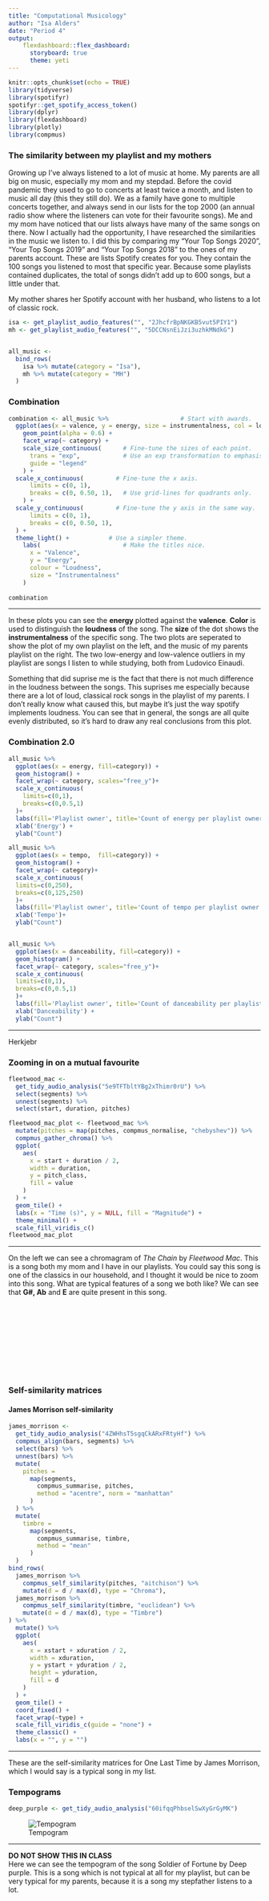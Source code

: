 ```yaml
---
title: "Computational Musicology"
author: "Isa Alders"
date: "Period 4"
output: 
    flexdashboard::flex_dashboard:
      storyboard: true
      theme: yeti
---
```


```r
knitr::opts_chunk$set(echo = TRUE)
library(tidyverse)
library(spotifyr)
spotifyr::get_spotify_access_token()
library(dplyr)
library(flexdashboard)
library(plotly)
library(compmus)
```

### The similarity between my playlist and my mothers 

Growing up I've always listened to a lot of music at home. My parents are all big on music, especially my mom and my stepdad. Before the covid pandemic they used to go to concerts at least twice a month, and listen to music all day (this they still do). We as a family have gone to multiple concerts together, and always send in our lists for the top 2000 (an annual radio show where the listeners can vote for their favourite songs). Me and my mom have noticed that our lists always have many of the same songs on there. Now I actually had the opportunity, I have researched the similarities in the music we listen to. I did this by comparing my "Your Top Songs 2020", "Your Top Songs 2019" and "Your Top Songs 2018" to the ones of my parents account. These are lists Spotify creates for you. They contain the 100 songs you listened to most that specific year. Because some playlists contained duplicates, the total of songs didn't add up to 600 songs, but a little under that. 

My mother shares her Spotify account with her husband, who listens to a lot of classic rock.


```r
isa <- get_playlist_audio_features("", "2JhcfrBpNKGKB5vut5PIY1")
mh <- get_playlist_audio_features("", "5DCCNsnEiJzi3uzhkMNdkG")


all_music <-
  bind_rows(
    isa %>% mutate(category = "Isa"),
    mh %>% mutate(category = "MH")
  )

```


### Combination {data-commentary-width=305}

```r
combination <- all_music %>%                    # Start with awards.
  ggplot(aes(x = valence, y = energy, size = instrumentalness, col = loudness)) +
    geom_point(alpha = 0.6) +
    facet_wrap(~ category) +
    scale_size_continuous(      # Fine-tune the sizes of each point.
      trans = "exp",            # Use an exp transformation to emphasise loud.
      guide = "legend"
    ) +
  scale_x_continuous(         # Fine-tune the x axis.
      limits = c(0, 1),
      breaks = c(0, 0.50, 1),   # Use grid-lines for quadrants only.
    ) +
  scale_y_continuous(         # Fine-tune the y axis in the same way.
      limits = c(0, 1),
      breaks = c(0, 0.50, 1),
  ) +
  theme_light() +           # Use a simpler theme.
    labs(                       # Make the titles nice.
      x = "Valence",
      y = "Energy",
      colour = "Loudness",
      size = "Instrumentalness"
    ) 
    
combination


```

*** 

In these plots you can see the **energy** plotted against the **valence**. **Color** is used to distinguish the **loudness** of the song. The **size** of the dot shows the **instrumentalness** of the specific song. The two plots are seperated to show the plot of my own playlist on the left, and the music of my parents playlist on the right. The two low-energy and low-valence outliers in my playlist are songs I listen to while studying, both from Ludovico Einaudi. 

Something that did suprise me is the fact that there is not much difference in the loudness between the songs. This suprises me especially because there are a lot of loud, classical rock songs in the playlist of my parents. I don't really know what caused this, but maybe it's just the way spotify implements loudness. You can see that in general, the songs are all quite evenly distributed, so it's hard to draw any real conclusions from this plot.

### Combination 2.0

```r

all_music %>%
  ggplot(aes(x = energy, fill=category)) +
  geom_histogram() +
  facet_wrap(~ category, scales="free_y")+
  scale_x_continuous(
    limits=c(0,1),
    breaks=c(0,0.5,1)
  )+
  labs(fill='Playlist owner', title='Count of energy per playlist owner') +
  xlab('Energy') +
  ylab("Count")

all_music %>%
  ggplot(aes(x = tempo,  fill=category)) +
  geom_histogram() +
  facet_wrap(~ category)+
  scale_x_continuous(
  limits=c(0,250),
  breaks=c(0,125,250)
  )+
  labs(fill='Playlist owner', title='Count of tempo per playlist owner') +
  xlab('Tempo')+
  ylab("Count")


all_music %>%
  ggplot(aes(x = danceability, fill=category)) +
  geom_histogram() +
  facet_wrap(~ category, scales="free_y")+
  scale_x_continuous(
  limits=c(0,1),
  breaks=c(0,0.5,1)
  )+
  labs(fill='Playlist owner', title='Count of danceability per playlist owner') +
  xlab('Danceability') +
  ylab("Count")
```

*** 

Herkjebr

### Zooming in on a mutual favourite 

```r
fleetwood_mac <-
  get_tidy_audio_analysis("5e9TFTbltYBg2xThimr0rU") %>%
  select(segments) %>%
  unnest(segments) %>%
  select(start, duration, pitches)

fleetwood_mac_plot <- fleetwood_mac %>%
  mutate(pitches = map(pitches, compmus_normalise, "chebyshev")) %>%
  compmus_gather_chroma() %>% 
  ggplot(
    aes(
      x = start + duration / 2,
      width = duration,
      y = pitch_class,
      fill = value
    )
  ) +
  geom_tile() +
  labs(x = "Time (s)", y = NULL, fill = "Magnitude") +
  theme_minimal() +
  scale_fill_viridis_c()
fleetwood_mac_plot
```

*** 

On the left we can see a chromagram of *The Chain* by *Fleetwood Mac*. This is a song both my mom and I have in our playlists. You could say this song is one of the classics in our household, and I thought it would be nice to zoom into this song. What are typical features of a song we both like? We can see that **G#, Ab** and **E** are quite present in this song. 


<object data="https://open.spotify.com/embed/track/5e9TFTbltYBg2xThimr0rU" width="280" height="140">
    <embed src="https://open.spotify.com/embed/track/5e9TFTbltYBg2xThimr0rU" width="280" height="140"></embed>
</object>




### Self-similarity matrices

#### James Morrison self-similarity
```r
james_morrison <-
  get_tidy_audio_analysis("4ZWHhsT5sgqCkARxFRtyHf") %>%
  compmus_align(bars, segments) %>%
  select(bars) %>%
  unnest(bars) %>%
  mutate(
    pitches =
      map(segments,
        compmus_summarise, pitches,
        method = "acentre", norm = "manhattan"
      )
  ) %>%
  mutate(
    timbre =
      map(segments,
        compmus_summarise, timbre,
        method = "mean"
      )
  )
bind_rows(
  james_morrison %>%
    compmus_self_similarity(pitches, "aitchison") %>%
    mutate(d = d / max(d), type = "Chroma"),
  james_morrison %>%
    compmus_self_similarity(timbre, "euclidean") %>%
    mutate(d = d / max(d), type = "Timbre")
) %>%
  mutate() %>%
  ggplot(
    aes(
      x = xstart + xduration / 2,
      width = xduration,
      y = ystart + yduration / 2,
      height = yduration,
      fill = d
    )
  ) +
  geom_tile() +
  coord_fixed() +
  facet_wrap(~type) +
  scale_fill_viridis_c(guide = "none") +
  theme_classic() +
  labs(x = "", y = "")
```

*** 


These are the self-similarity matrices for One Last Time by James Morrison, which I would say is a typical song in my list.



### Tempograms



```r
deep_purple <- get_tidy_audio_analysis("60ifqqPhbselSwXyGrGyMK")
```


![Tempogram](/Users/Isa/Downloads/000003.png)

---   

**DO NOT SHOW THIS IN CLASS**   
Here we can see the tempogram of the song Soldier of Fortune by Deep purple. This is a song which is not typical at all for my playlist, but can be very typical for my parents, because it is a song my stepfather listens to a lot.


